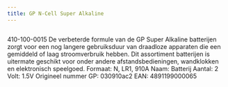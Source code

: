 ```yaml
---
title: GP N-Cell Super Alkaline
---
```



<Image src={imageProduct} width={imageProduct.width} alt="" />


410-100-0015
De verbeterde formule van de GP Super Alkaline batterijen zorgt voor een nog langere gebruiksduur van draadloze apparaten die een gemiddeld of laag stroomverbruik hebben. Dit assortiment batterijen is uitermate geschikt voor onder andere afstandsbedieningen, wandklokken en elektronisch speelgoed.
Formaat: N, LR1, 910A
Naam: Batterij
Aantal: 2
Volt: 1.5V
Origineel nummer GP: 030910ac2
EAN: 4891199000065
